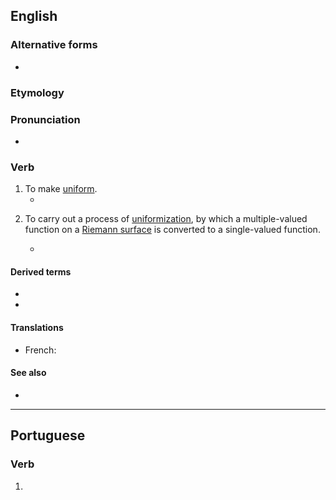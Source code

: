 ==English==

===Alternative forms===
* {{l|en|uniformise}}

===Etymology===
{{suffix|uniform|ize|lang=en}}

===Pronunciation===
* {{IPA|ˈjunifoʊɹmaɪz|lang=en}}

===Verb===
{{en-verb|uniformiz}}

# To make [[uniform]].
#* {{quote-book|2004|Toivo Miljan|Historical Dictionary of Estonia|page=294|isbn=0810849046|url=http://books.google.com/books?id=XKWRct15XfkC|passage=... who in vivid contrast to Kabin pursued a deliberate policy of Russification and '''uniformization''' with the rest of the Soviet Union.}}
# {{lb|en|mathematics}} To carry out a process of [[uniformization]], by which a multiple-valued function on a [[Riemann surface]] is converted to a single-valued function.
#* {{quote-book|2000|Ludwig Bieberbach|Conformal Mapping|page=198|url=http://books.google.com/books?id=2D0eIxW3784C|isbn=0821821059|passage=It is clear that these functions are also the only ones to be '''uniformized''' by the simple mapping of the Riemann surface, for of course any function that is single-valued in ''t'' must have been, before the mapping, a single-valued function on the Riemann surface.}}

====Derived terms====
* {{l|en|uniformizable}}
* {{l|en|uniformization}}

====Translations====
{{trans-top|to make uniform}}
* French: {{t+|fr|uniformiser}}
{{trans-mid}}
{{trans-bottom}}

====See also====
* {{pedialite|uniformization (set theory)}}

----

==Portuguese==

===Verb===
{{head|pt|verb form}}

# {{pt-verb-form-of|uniformizar}}
